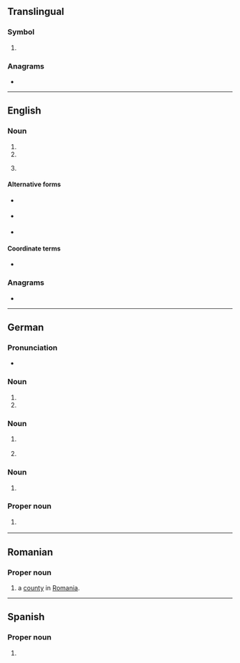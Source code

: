 {{also|Appendix:Variations of "ag"}}
==Translingual==

===Symbol===
{{mul-symbol}}

# {{ISO 3166|1|2|Antigua and Barbuda}}
#: {{syn|mul|ATG|qq1={{w|ISO 3166-1 alpha-3|alpha-3}}}}

===Anagrams===
* {{l|mul|GA}}

{{c|mul|Antigua and Barbuda}}

----

==English==

===Noun===
{{en-noun|~}}

# {{initialism of|en|attorney general|Attorney General}}
# {{initialism of|en|auditor general|Auditor General}}
# {{label|en|aviation|uncountable}} {{abbreviation of|en|agricultural aviation}}

====Alternative forms====
* {{sense|{{l|en|attorney-general}}}} {{alter|en|A.G.|A. G.|A-G|A.-G.}}
* {{sense|{{l|en|auditor-general}}}} {{alter|en|A.G.|A. G.|A-G|A.-G.}}
* {{sense|agricultural aviation}} {{alter|en|A.G.|A. G.|AG.|Ag.|Ag}}

====Coordinate terms====
* {{sense|aviation}} {{l|en|GA}} {{gloss|general aviation}}

===Anagrams===
* {{anagrams|en|a=ag|G&A|GA|Ga|Ga.}}

----

==German==

===Pronunciation===
* {{audio|de|De-AG.ogg|Audio}}

===Noun===
{{head|de|noun|g=m|plural|AG}}

# {{initialism of|de|Arbeitgeber|nodot=1}}
# {{initialism of|de|Auftraggeber|nodot=1}}

===Noun===
{{head|de|noun|g=f|plural|AG}}

# {{initialism of|de|Aktiengesellschaft|nodot=1}} {{gloss|corporation}}
# {{initialism of|de|Arbeitsgemeinschaft|nodot=1}}

===Noun===
{{head|de|noun|g=n|plural|AG}}

# {{initialism of|de|Amtsgericht|nodot=1}}

===Proper noun===
{{head|de|proper noun}}

# {{form of|de|{{w|ISO 3166-2:CH}} code|{{l|de|Aargau}}}} {{q|canton}}

----

==Romanian==

===Proper noun===
{{head|ro|proper noun}}

# {{abbreviation of|ro|Argeș|dot=,}} a [[county]] in [[Romania]].

----

==Spanish==

===Proper noun===
{{es-proper noun}}

# {{abbreviation of|es|Aguascalientes}} {{gloss|Mexican state}}